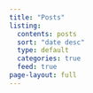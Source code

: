 ```yaml
---
title: "Posts"
listing:
  contents: posts
  sort: "date desc"
  type: default
  categories: true
  feed: true
page-layout: full
---
```

